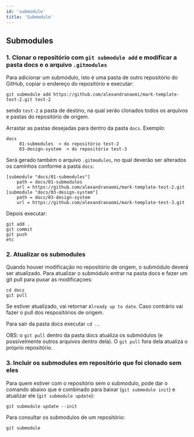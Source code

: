 ```yaml
---
id: 'submodule'
title: 'Submodule'
---
```


## Submodules

### 1. Clonar o repositório com `git submodule add` e modificar a pasta docs e o arquivo `.gitmodules`

Para adicionar um submódulo, isto é uma pasta de outro repositório do GitHub, copiar o endereço do repositório e executar:

```
git submodule add https://github.com/alexandranaomi/mark-template-test-2.git test-2
```

sendo `test-2` a pasta de destino, na qual serão clonados todos os arquivos e pastas do repositório de origem.

Arrastar as pastas desejadas para dentro da pasta `docs`. Exemplo:

```
docs
     01-submodules  < do repositório test-2
     03-design-system  < do repositório test-3
```

Será gerado também o arquivo `.gitmodules`, no qual deverão ser alterados os caminhos conforme a pasta `docs`:

```
[submodule "docs/01-submodules"]
	path = docs/01-submodules
	url = https://github.com/alexandranaomi/mark-template-test-2.git
[submodule "docs/03-design-system"]
	path = docs/03-design-system
	url = https://github.com/alexandranaomi/mark-template-test-3.git
```
Depois executar:

```
git add .
git commit
git push
etc
```

### 2. Atualizar os submodules

Quando houver modificação no repositório de origem, o submódulo deverá ser atualizado.
Para atualizar o submódulo entrar na pasta docs e fazer um git pull para puxar as modificaçoes:

```
cd docs
git pull
```

Se estiver atualizado, vai retornar `Already up to date`. Caso contrário vai fazer o pull dos respositórios de origem.

Para sair da pasta docs executar `cd ..`

OBS: o `git pull` dentro da pasta docs atualiza os submódulos (e possivelmente outros arquivos dentro dela). O `git pull` fora dela atualiza o próprio repositório.

### 3. Incluir os submodules em repositório que foi clonado sem eles

Para quem estiver com o repositório sem o submodulo, pode dar o comando abaixo que é combinado para baixar (`git submodule init`) e atualizar ele (`git submodule update`):

```
git submodule update --init
```

Para consultar os submodulos de um repositório:

```
git submodule
```

